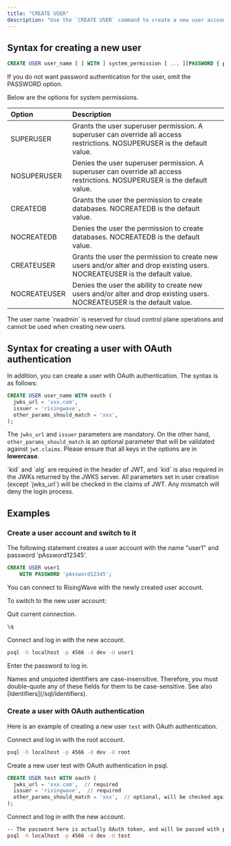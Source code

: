 ```yaml
---
title: "CREATE USER"
description: "Use the `CREATE USER` command to create a new user account in RisingWave."
---
```


## Syntax for creating a new user

```sql
CREATE USER user_name [ [ WITH ] system_permission [ ... ][PASSWORD { password | NULL }] ];
```

If you do not want password authentication for the user, omit the PASSWORD option.

Below are the options for system permissions.

| Option       | Description                                                                                                                 |
| :----------- | :-------------------------------------------------------------------------------------------------------------------------- |
| SUPERUSER    | Grants the user superuser permission. A superuser can override all access restrictions. NOSUPERUSER is the default value.   |
| NOSUPERUSER  | Denies the user superuser permission. A superuser can override all access restrictions. NOSUPERUSER is the default value.   |
| CREATEDB     | Grants the user the permission to create databases. NOCREATEDB is the default value.                                        |
| NOCREATEDB   | Denies the user the permission to create databases. NOCREATEDB is the default value.                                        |
| CREATEUSER   | Grants the user the permission to create new users and/or alter and drop existing users. NOCREATEUSER is the default value. |
| NOCREATEUSER | Denies the user the ability to create new users and/or alter and drop existing users. NOCREATEUSER is the default value.    |

<Note>
The user name `rwadmin` is reserved for cloud control plane operations and cannot be used when creating new users.
</Note>

## Syntax for creating a user with OAuth authentication

In addition, you can create a user with OAuth authentication. The syntax is as follows:

```sql
CREATE USER user_name WITH oauth (
  jwks_url = 'xxx.com',
  issuer = 'risingwave',
  other_params_should_match = 'xxx',
);

```

The `jwks_url` and `issuer` parameters are mandatory. On the other hand, `other_params_should_match` is an optional parameter that will be validated against `jwt.claims`. Please ensure that all keys in the options are in **lowercase**.

<Note>
`kid` and `alg` are required in the header of JWT, and `kid` is also required in the JWKs returned by the JWKS server. All parameters set in user creation (except `jwks_url`) will be checked in the claims of JWT. Any mismatch will deny the login process.
</Note>

## Examples

### Create a user account and switch to it

The following statement creates a user account with the name "user1" and password 'pAssword12345'.

```sql
CREATE USER user1
    WITH PASSWORD 'pAssword12345';
```

<Tip>
You can connect to RisingWave with the newly created user account.
</Tip>

To switch to the new user account:

Quit current connection.

```bash
\q
```

Connect and log in with the new account.

```bash
psql -h localhost -p 4566 -d dev -U user1

```

Enter the password to log in.

<Note>
Names and unquoted identifiers are case-insensitive. Therefore, you must double-quote any of these fields for them to be case-sensitive. See also [Identifiers](/sql/identifiers).
</Note>

### Create a user with OAuth authentication

Here is an example of creating a new user `test` with OAuth authentication.

Connect and log in with the root account.

```bash
psql -h localhost -p 4566 -d dev -U root
```

Create a new user test with OAuth authentication in psql.

```sql
CREATE USER test WITH oauth (
  jwks_url = 'xxx.com',  // required
  issuer = 'risingwave',  // required
  other_params_should_match = 'xxx',  // optional, will be checked against jwt.claims
);
```

Connect and log in with the new account.

```bash
-- The password here is actually OAuth token, and will be passed with plaintext.
psql -h localhost -p 4566 -d dev -U test
```
